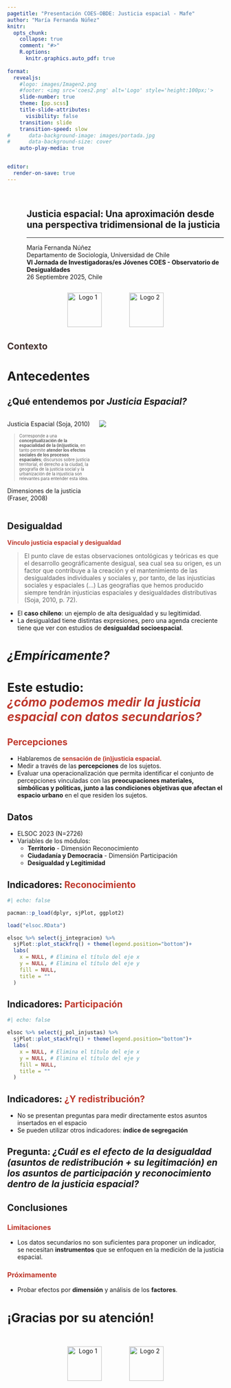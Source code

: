 ```yaml
---
pagetitle: "Presentación COES-OBDE: Justicia espacial - Mafe"
author: "María Fernanda Núñez"
knitr:
  opts_chunk: 
    collapse: true
    comment: "#>" 
    R.options:
      knitr.graphics.auto_pdf: true
      
format: 
  revealjs:
    #logo: images/Imagen2.png
    #footer: <img src='coes2.png' alt='Logo' style='height:100px;'>
    slide-number: true
    theme: [pp.scss]
    title-slide-attributes:
      visibility: false
    transition: slide
    transition-speed: slow
#      data-background-image: images/portada.jpg
#      data-background-size: cover
    auto-play-media: true


editor:
  render-on-save: true
---
```


## {data-background-color="#BF382C"}


:::: {.columns .v-center-container}
::: {.column width=5%}
:::
::: {.column width=95%}
## [**Justicia espacial: Una aproximación desde una perspectiva tridimensional de la justicia**]{.white}

------------------------------------------------------------------------

[María Fernanda Núñez]{.black}  
[Departamento de Sociología, Universidad de Chile]{.black}  <br>
[**VI Jornada de Investigadoras/es Jóvenes COES - Observatorio de Desigualdades**]{.black} <br>
[26 Septiembre 2025, Chile]{.black}
:::
::::

<span class="bloque"></span>


<div style="text-align: center;">
  <img src="img/coes7.png" alt="Logo 1" style="height:80px; margin-right: 30px;">
  <img src="img/od9.png" alt="Logo 2" style="height:80px; margin-left: 30px;">
</div>



## <span style="color: #44322F;"><strong>Contexto </strong></span
<br>{background-image="img/tesis.png" background-size="contain" background-position="center" data-background-color="#AEB7BF"}



# [Antecedentes]{.white} {data-background-color="#44322F"}

## [**¿Qué entendemos por *Justicia Espacial?***]{.black} {data-background-color="#AEB7BF"}

:::: columns

::: {.column width="40%"}
Justicia Espacial (Soja, 2010)

::: {.content style="font-size: 69%;"}
> Corresponde a una **conceptualización de la espacialidad de la (in)justicia**, en tanto permite **atender los efectos sociales de los procesos espaciales**; discursos sobre justicia territorial, el derecho a la ciudad, la geografía de la justicia social y la urbanización de la injusticia son relevantes para entender esta idea. 

:::

Dimensiones de la justicia (Fraser, 2008)
:::

::: {.column width="60%"}
![](img/bib.png)
:::

::::


## [**Desigualdad**]{.black} {data-background-color="#AEB7BF"}

<span style="color: #BF382C;"><strong>Vínculo justicia espacial y desigualdad</strong></span
<br> 
<br>

> El punto clave de estas observaciones ontológicas y teóricas es que el desarrollo geográficamente desigual, sea cual sea su origen, es un factor que contribuye a la creación y el mantenimiento de las desigualdades individuales y sociales y, por tanto, de las injusticias sociales y espaciales (...) Las geografías que hemos producido siempre tendrán injusticias espaciales y desigualdades distributivas (Soja, 2010, p. 72).

::: {.incremental .highlight-last style="font-size: 100%;"}
- El **caso chileno**: un ejemplo de alta desigualdad y su legitimidad.
- La desigualdad tiene distintas expresiones, pero una agenda creciente tiene que ver con estudios de **desigualdad socioespacial**.
:::

# [*¿Empíricamente?*]{.white} {data-background-color="#44322F"}


## {background-image="img/operacionalizacion.png" background-size="contain" background-position="center" data-background-color="#AEB7BF"}



# [Este estudio: <br> <span style="color: #BF382C;"><strong>***¿cómo podemos medir la justicia espacial con datos secundarios?***</strong></span
<br>]{.white} {data-background-color="#44322F"} 

## <span style="color: #BF382C;"><strong>Percepciones </strong></span
<br>  {data-background-color="#AEB7BF"}

::: {.incremental .highlight-last style="font-size: 100%;"}
- Hablaremos de <span style="color: #BF382C;"><strong>**sensación de (in)justicia espacial**.</strong></span
<br>
- Medir a través de las **percepciones** de los sujetos.
- Evaluar una operacionalización que permita identificar el conjunto de percepciones vinculadas con las **preocupaciones materiales, simbólicas y politicas, junto a las condiciones objetivas que afectan el espacio urbano** en el que residen los sujetos. 
:::

## [**Datos**]{.black} {data-background-color="#AEB7BF"}

::: {.incremental .highlight-last style="font-size: 100%;"}
- ELSOC 2023 (N=2726)
- Variables de los módulos:
    - **Territorio** - Dimensión Reconocimiento
    - **Ciudadanía y Democracia** - Dimensión Participación
    - **Desigualdad y Legitimidad** 
:::

## [Indicadores: <span style="color: #BF382C;"><strong>**Reconocimiento**</strong></span
<br> ]{.black}

```r
#| echo: false

pacman::p_load(dplyr, sjPlot, ggplot2)

load("elsoc.RData")

elsoc %>% select(j_integracion) %>%
  sjPlot::plot_stackfrq() + theme(legend.position="bottom")+
  labs(
    x = NULL, # Elimina el título del eje x
    y = NULL, # Elimina el título del eje y
    fill = NULL,
    title = ""
  )

```



## [Indicadores: <span style="color: #BF382C;"><strong>**Participación**</strong></span
<br> ]{.black}

```r
#| echo: false

elsoc %>% select(j_pol_injustas) %>%
  sjPlot::plot_stackfrq() + theme(legend.position="bottom")+
  labs(
    x = NULL, # Elimina el título del eje x
    y = NULL, # Elimina el título del eje y
    fill = NULL,
    title = ""
  )

```

## [Indicadores: <span style="color: #BF382C;"><strong> ¿Y redistribución?</strong></span
<br> ]{.black}{data-background-color="#AEB7BF"}

::: {.incremental .highlight-last style="font-size: 100%;"}
- No se presentan preguntas para medir directamente estos asuntos insertados en el espacio
- Se pueden utilizar otros indicadores: **índice de segregación** 

:::

## [Pregunta: ***¿Cuál es el efecto de la desigualdad (asuntos de redistribución + su legitimación) en los asuntos de participación y reconocimiento dentro de la justicia espacial?***]{.black} {data-background-color="#AEB7BF"}


## [Conclusiones]{.black} {data-background-color="#AEB7BF"}

::: {.incremental .highlight-last style="font-size: 100%;"}
### <span style="color: #BF382C;"><strong>Limitaciones </strong></span
<br> 

- Los datos secundarios no son suficientes para proponer un indicador, se necesitan **instrumentos** que se enfoquen en la medición de la justicia espacial.

### <span style="color: #BF382C;"><strong>Próximamente </strong></span
<br>  

- Probar efectos por **dimensión** y análisis de los **factores**. 
:::

# [**¡Gracias por su atención!**]{.black} {data-background-color="#BF382C"}

<br> 

<div style="text-align: center;">
  <img src="img/coes7.png" alt="Logo 1" style="height:80px; margin-right: 30px;">
  <img src="img/od9.png" alt="Logo 2" style="height:80px; margin-left: 30px;">
</div>
